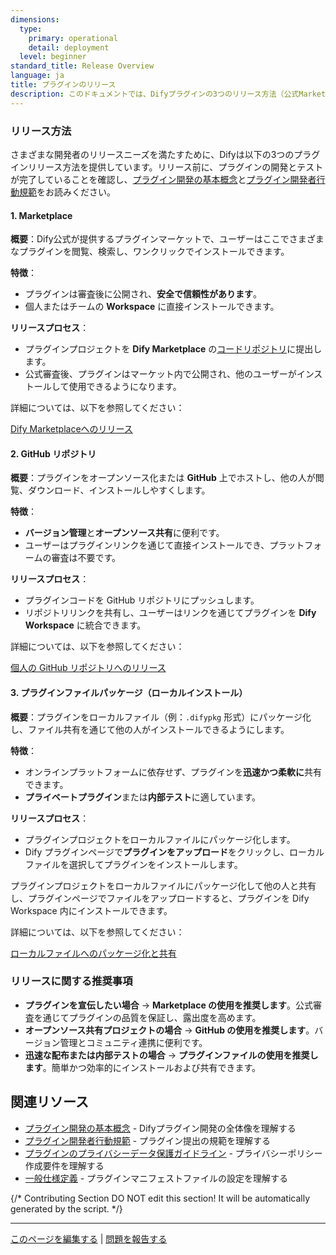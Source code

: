 ```yaml
---
dimensions:
  type:
    primary: operational
    detail: deployment
  level: beginner
standard_title: Release Overview
language: ja
title: プラグインのリリース
description: このドキュメントでは、Difyプラグインの3つのリリース方法（公式Marketplace、オープンソースのGitHubリポジトリ、ローカルプラグインファイルパッケージ）を紹介します。各リリース方法の特徴、リリースプロセス、適用シナリオについて詳しく説明し、さまざまな開発者のニーズを満たすための具体的なリリースに関する推奨事項を提供します。
---
```


### リリース方法

さまざまな開発者のリリースニーズを満たすために、Difyは以下の3つのプラグインリリース方法を提供しています。リリース前に、プラグインの開発とテストが完了していることを確認し、[プラグイン開発の基本概念](/plugin-dev-ja/0111-getting-started-dify-plugin)と[プラグイン開発者行動規範](/plugin-dev-ja/0312-contributor-covenant-code-of-conduct)をお読みください。

#### **1. Marketplace**

**概要**：Dify公式が提供するプラグインマーケットで、ユーザーはここでさまざまなプラグインを閲覧、検索し、ワンクリックでインストールできます。

**特徴**：

* プラグインは審査後に公開され、**安全で信頼性があります**。
* 個人またはチームの **Workspace** に直接インストールできます。

**リリースプロセス**：

* プラグインプロジェクトを **Dify Marketplace** の[コードリポジトリ](https://github.com/langgenius/dify-plugins)に提出します。
* 公式審査後、プラグインはマーケット内で公開され、他のユーザーがインストールして使用できるようになります。

詳細については、以下を参照してください：

[Dify Marketplaceへのリリース](/plugin-dev-ja/0322-release-to-dify-marketplace)

#### 2. **GitHub リポジトリ**

**概要**：プラグインをオープンソース化または **GitHub** 上でホストし、他の人が閲覧、ダウンロード、インストールしやすくします。

**特徴**：

* **バージョン管理**と**オープンソース共有**に便利です。
* ユーザーはプラグインリンクを通じて直接インストールでき、プラットフォームの審査は不要です。

**リリースプロセス**：

* プラグインコードを GitHub リポジトリにプッシュします。
* リポジトリリンクを共有し、ユーザーはリンクを通じてプラグインを **Dify Workspace** に統合できます。

詳細については、以下を参照してください：

[個人の GitHub リポジトリへのリリース](/plugin-dev-ja/0322-release-to-individual-github-repo)

#### 3. プラグインファイルパッケージ（ローカルインストール）

**概要**：プラグインをローカルファイル（例：`.difypkg` 形式）にパッケージ化し、ファイル共有を通じて他の人がインストールできるようにします。

**特徴**：

* オンラインプラットフォームに依存せず、プラグインを**迅速かつ柔軟に**共有できます。
* **プライベートプラグイン**または**内部テスト**に適しています。

**リリースプロセス**：

* プラグインプロジェクトをローカルファイルにパッケージ化します。
* Dify プラグインページで**プラグインをアップロード**をクリックし、ローカルファイルを選択してプラグインをインストールします。

プラグインプロジェクトをローカルファイルにパッケージ化して他の人と共有し、プラグインページでファイルをアップロードすると、プラグインを Dify Workspace 内にインストールできます。

詳細については、以下を参照してください：

[ローカルファイルへのパッケージ化と共有](/plugin-dev-ja/0322-release-by-file)

### **リリースに関する推奨事項**

* **プラグインを宣伝したい場合** → **Marketplace の使用を推奨します**。公式審査を通じてプラグインの品質を保証し、露出度を高めます。
* **オープンソース共有プロジェクトの場合** → **GitHub の使用を推奨します**。バージョン管理とコミュニティ連携に便利です。
* **迅速な配布または内部テストの場合** → **プラグインファイルの使用を推奨します**。簡単かつ効率的にインストールおよび共有できます。

## 関連リソース

- [プラグイン開発の基本概念](/plugin-dev-ja/0111-getting-started-dify-plugin) - Difyプラグイン開発の全体像を理解する
- [プラグイン開発者行動規範](/plugin-dev-ja/0312-contributor-covenant-code-of-conduct) - プラグイン提出の規範を理解する
- [プラグインのプライバシーデータ保護ガイドライン](/plugin-dev-ja/0312-privacy-protection-guidelines) - プライバシーポリシー作成要件を理解する
- [一般仕様定義](/plugin-dev-ja/0411-general-specifications) - プラグインマニフェストファイルの設定を理解する

{/*
Contributing Section
DO NOT edit this section!
It will be automatically generated by the script.
*/}

---

[このページを編集する](https://github.com/langgenius/dify-docs/edit/main/plugin-dev-ja/0321-release-overview.mdx) | [問題を報告する](https://github.com/langgenius/dify-docs/issues/new?template=docs.yml)

